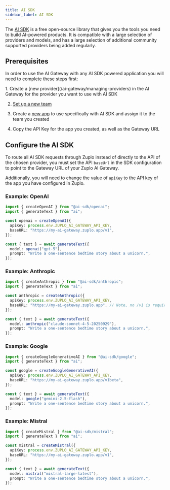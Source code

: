 ```yaml
---
title: AI SDK
sidebar_label: AI SDK
---
```


The [AI SDK](https://ai-sdk.dev/) is a free open-source library that gives you
the tools you need to build AI-powered products. It is compatible with a large
selection of providers and models, and has a large selection of additional
community supported providers being added regularly.

## Prerequisites

In order to use the AI Gateway with any AI SDK powered application you will need
to complete these steps first:

<Stepper>
1. Create a [new provider](/ai-gateway/managing-providers) in the AI Gateway for the provider you want to use with AI SDK

2. [Set up a new team](/ai-gateway/managing-teams)

3. Create a [new app](/ai-gateway/managing-apps) to use specifically with AI SDK
   and assign it to the team you created

4. Copy the API Key for the app you created, as well as the Gateway URL
   </Stepper>

## Configure the AI SDK

To route all AI SDK requests through Zuplo instead of directly to the API of the
chosen provider, you must set the API `baseUrl` in the SDK configuration to
point to the Gateway URL of your Zuplo AI Gateway.

Additionally, you will need to change the value of `apiKey` to the API key of
the app you have configured in Zuplo.

### Example: OpenAI

```typescript
import { createOpenAI } from "@ai-sdk/openai";
import { generateText } from "ai";

const openai = createOpenAI({
  apiKey: process.env.ZUPLO_AI_GATEWAY_API_KEY,
  baseURL: "https://my-ai-gateway.zuplo.app/v1",
});

const { text } = await generateText({
  model: openai("gpt-5"),
  prompt: "Write a one-sentence bedtime story about a unicorn.",
});
```

### Example: Anthropic

```typescript
import { createAnthropic } from "@ai-sdk/anthropic";
import { generateText } from "ai";

const anthropic = createAnthropic({
  apiKey: process.env.ZUPLO_AI_GATEWAY_API_KEY,
  baseURL: "https://my-ai-gateway.zuplo.app", // Note, no /v1 is required here
});

const { text } = await generateText({
  model: anthropic("claude-sonnet-4-5-20250929"),
  prompt: "Write a one-sentence bedtime story about a unicorn.",
});
```

### Example: Google

```typescript
import { createGoogleGenerativeAI } from "@ai-sdk/google";
import { generateText } from "ai";

const google = createGoogleGenerativeAI({
  apiKey: process.env.ZUPLO_AI_GATEWAY_API_KEY,
  baseURL: "https://my-ai-gateway.zuplo.app/v1beta",
});

const { text } = await generateText({
  model: google("gemini-2.5-flash"),
  prompt: "Write a one-sentence bedtime story about a unicorn.",
});
```

### Example: Mistral

```typescript
import { createMistral } from "@ai-sdk/mistral";
import { generateText } from "ai";

const mistral = createMistral({
  apiKey: process.env.ZUPLO_AI_GATEWAY_API_KEY,
  baseURL: "https://my-ai-gateway.zuplo.app/v1",
});

const { text } = await generateText({
  model: mistral("mistral-large-latest"),
  prompt: "Write a one-sentence bedtime story about a unicorn.",
});
```

